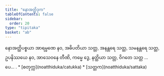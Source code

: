 ```yaml
---
title: "နောအတ္ထိဒုက"
tableOfContents: false
sidebar:
  order: 20
type: "tipitaka"
basket: "ab"
---
```



<DynamicBreadcrumb />

<Division number="514">

<Paragraph number="1780">
နောအတ္ထိပစ္စယာ အာရမ္မဏေ နဝ, အဓိပတိယာ သတ္တ, အနန္တရေ သတ္တ, သမနန္တရေ သတ္တ, ဥပနိဿယေ နဝ, အာသေဝနေ တီဏိ, ကမ္မေ ဒွေ, နတ္ထိယာ သတ္တ, ဝိဂတေ သတ္တ …ပေ… .

</Paragraph>
</Division>

<TableOfContents>
* [စတုက္က](noatthiduka/catukka)
* [သတ္တက](noatthiduka/sattaka)
</TableOfContents>